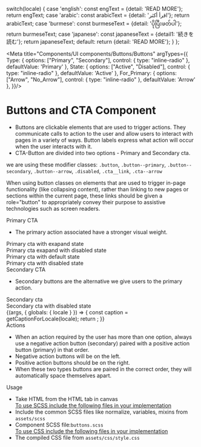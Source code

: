 
  switch(locale) {
    case 'english': const engText = {detail: 'READ MORE'}; return engText;
    case 'arabic': const arabicText = {detail: 'اقرأ أكثر'}; return arabicText;
    case 'burmese': const burmeseText = {detail: 'ပိုပြီးဖတ်ပါ'}; return burmeseText;
    case 'japanese': const japaneseText = {detail1: '続きを読む'}; return japaneseText;
    default:
      return {detail: 'READ MORE'};
  }
};

<Meta title="Components/UI components/Buttons/Buttons"
  argTypes={{
    Type: {
      options: ["Primary", "Secondary"],
      control: { type: "inline-radio" },
      defaultValue: 'Primary'
      },
      State: {
      options: ["Active", "Disabled"],
      control: { type: "inline-radio" },
      defaultValue: 'Active'
      },
      For_Primary: {
      options: ["Arrow", "No_Arrow"],
      control: { type: "inline-radio" },
      defaultValue: 'Arrow'
      },
  }}/>

<style>{`
  div#story--atoms-buttons--primary-arrow, div#story--atoms-buttons--primary-arrow-disabled, div#story--atoms-buttons--primary-no-arrow, div#story--atoms-buttons--primary-no-arrow-disabled, div#story--atoms-buttons--secondary, div#story--atoms-buttons--secondary-disabled, div#story--atoms-buttons-cta--cta-button {
    display: none;
  }
  .cta_wrapper {
    display: flex;
  }
  .cta__label {
    padding-right: 20px;
  }
  .cta_item {
    padding: 10px;
  }
  .subheading {
    font-weight: 700;
    font-size: 18px;
    color: #666;
    letter-spacing: 1.5px;
    line-height: 24px;
    margin-bottom: 12px;
    margin-top: 40px;
  }
`}</style>

# Buttons and CTA Component
<ul>
  <li>Buttons are clickable elements that are used to trigger actions. They communicate calls to action to the user and allow users to interact with pages in a variety of ways. Button labels express what action will occur when the user interacts with it.</li>
  <li>CTA-Button are divided into two options - Primary and Secondary cta.</li>
</ul>

we are using these modifier classes:
<code>.button</code>, <code>.button--primary</code>, <code>.button--secondary</code>, <code>.button--arrow</code>, <code>.disabled</code>, <code>.cta__link</code>, <code>.cta--arrow</code>

When using button classes on elements that are used to trigger in-page functionality (like collapsing content), rather than linking to new pages or sections within the current page, these links should be given a role="button" to appropriately convey their purpose to assistive technologies such as screen readers.

<div className="subheading"> Primary CTA </div>
<ul>
<li>The primary action associated have a stronger visual weight.</li>
</ul>

<div className="cta_wrapper">
  <div className="cta_item">
    <div className="cta__box cta-primary-exapnd-arrow"></div>
    <div className="cta__label"> Primary cta with exapand state </div>
    <div className="cta__code"> <CtaButton label="READ MORE" Type='Primary' For_Primary='Arrow'></CtaButton></div>
  </div>
  <div className="cta_item">
    <div className="cta__box cta-primary-exapnd-arrow_disabled"></div>
    <div className="cta__label"> Primary cta exapand with disabled state </div>
    <div className="cta__code"> <CtaButton label="READ MORE" Type='Primary' For_Primary='Arrow' State='Disabled'></CtaButton></div>
  </div>
  <div className="cta_item">
    <div className="cta__box cta-primary"></div>
    <div className="cta__label"> Primary cta with default state </div>
    <div className="cta__code"> <CtaButton label="READ MORE" Type='Primary' For_Primary='No_Arrow'></CtaButton></div>
  </div>
  <div className="cta_item">
    <div className="cta__box cta-primary_disabled"></div>
    <div className="cta__label"> Primary cta with disabled state </div>
    <div className="cta__code"> <CtaButton label="READ MORE" Type='Primary' For_Primary='No_Arrow' State='Disabled'></CtaButton></div>
  </div>
</div> 

<div className="subheading">Secondary CTA </div>
<ul>
  <li>Secondary buttons are the alternative we give users to the primary action.</li>
</ul>

<div className="cta_wrapper">
  <div className="cta_item">
    <div className="cta__box cta-secondary"></div>
    <div className="cta__label"> Secondary cta</div>
    <div className="cta__code"> <CtaButton label="VIEW MORE" Type='Secondary'></CtaButton></div>
  </div>
  <div className="cta_item">
    <div className="cta__box cta-primary_disabled"></div>
    <div className="cta__label"> Secondary cta with disabled state </div>
    <div className="cta__code"> <CtaButton label="VIEW MORE" Type='Secondary' State='Disabled' ></CtaButton></div>
  </div>
</div>

<Story name="Buttons">
  {(args, { globals: { locale } }) => {
    const caption = getCaptionForLocale(locale);
    return <CtaButton label={caption.detail} {...args} ></CtaButton>;
  }}
</Story>

<div className="subheading">Actions</div>
<ul>
  <li>When an action required by the user has more than one option, always use a negative action button (secondary) paired with a positive action button (primary) in that order.</li>
  <li>Negative action buttons will be on the left.</li>
  <li>Positive action buttons should be on the right.</li>
  <li>When these two types buttons are paired in the correct order, they will automatically space themselves apart.</li>
</ul>

<div className="subheading">Usage</div>
<ul>
  <li>Take HTML from the HTML tab in canvas</li>
  <u>To use SCSS include the following files in your implementation</u>
  <li>Include the common SCSS files like normalize, variables, mixins from <code>assets/scss</code></li>
  <li>Component SCSS file:<code>buttons.scss</code></li>
  <u>To use CSS include the following files in your implementation</u>
  <li>The compiled CSS file from <code>assets/css/style.css</code></li>
</ul>
